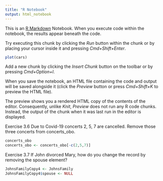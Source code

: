 ```yaml
---
title: "R Notebook"
output: html_notebook
---
```


This is an [R Markdown](http://rmarkdown.rstudio.com) Notebook. When you execute code within the notebook, the results appear beneath the code. 

Try executing this chunk by clicking the *Run* button within the chunk or by placing your cursor inside it and pressing *Cmd+Shift+Enter*. 

```r
plot(cars)
```

Add a new chunk by clicking the *Insert Chunk* button on the toolbar or by pressing *Cmd+Option+I*.

When you save the notebook, an HTML file containing the code and output will be saved alongside it (click the *Preview* button or press *Cmd+Shift+K* to preview the HTML file). 

The preview shows you a rendered HTML copy of the contents of the editor. Consequently, unlike *Knit*, *Preview* does not run any R code chunks. Instead, the output of the chunk when it was last run in the editor is displayed.


Exercise 3.6 Due to Covid-19 concerts 2, 5, 7 are cancelled. Remove those three concerts from concerts_obo.

```r
concerts_obo 
concerts_obo <- concerts_obo[-c(2,5,7)]
```



Exercise 3.7 If John divorced Mary, how do you change the record by removing the spouse element?
```r
JohnsFamilyCopy4 <- JohnsFamily
JohnsFamilyCopy4$spouse <- NULL
```


